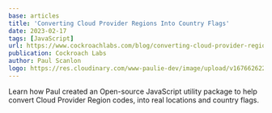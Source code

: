 ```yaml
---
base: articles
title: 'Converting Cloud Provider Regions Into Country Flags'
date: 2023-02-17
tags: [JavaScript]
url: https://www.cockroachlabs.com/blog/converting-cloud-provider-regions-into-country-flags/
publication: Cockroach Labs
author: Paul Scanlon
logo: https://res.cloudinary.com/www-paulie-dev/image/upload/v1676626221/paulie.dev/Logos/cockroach-logo_g89u6r.png
---
```


Learn how Paul created an Open-source JavaScript utility package to help convert Cloud Provider Region codes, into real
locations and country flags.
